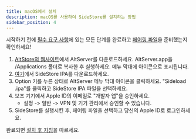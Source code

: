 ```yaml
---
title: macOS에서 설치
description: macOS를 사용하여 SideStore를 설치하는 방법
sidebar_position: 4
---
```


시작하기 전에 [필수 요구 사항](/docs/installation/prerequisites)에 있는 모든 단계를 완료하고 [페어링 파일](/docs/installation/pairing-file)을 준비했는지 확인하세요!

1. [AltStore의 웹사이트](https://cdn.altstore.io/file/altstore/altserver.zip)에서 AltServer를 다운로드하세요. AltServer.app을 /Applications 폴더로 복사한 후 실행하세요. 메뉴 막대에 아이콘으로 표시됩니다.
2. [여기](https://github.com/sidestore/sidestore/releases/latest/download/sidestore.ipa)에서 SideStore IPA를 다운로드하세요.
3. Option 키를 누른 상태로 AltServer 메뉴 막대 아이콘을 클릭하세요. "Sideload .ipa"를 클릭하고 SideStore IPA 파일을 선택하세요.
4. 보조 기기에서 Apple ID의 이메일로 "개발자 앱"을 승인하세요.
    * 설정 -> 일반 -> VPN 및 기기 관리에서 승인할 수 있습니다.
5. SideStore를 실행시킨 후, 페어링 파일을 선택하고 당신의 Apple ID로 로그인하세요.

완료되면 [설치 후 지침](/docs/installation/post-install)을 따르세요.